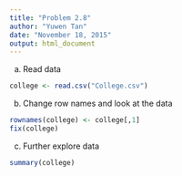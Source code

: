 ```yaml
---
title: "Problem 2.8"
author: "Yuwen Tan"
date: "November 18, 2015"
output: html_document
---
```



(a) Read data
```r
college <- read.csv("College.csv")
```

(b) Change row names and look at the data
```r
rownames(college) <- college[,1]
fix(college)
```

(c) Further explore data
```r
summary(college)
```
